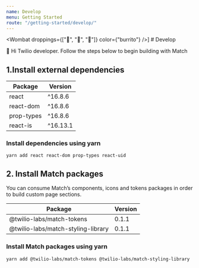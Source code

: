 ```yaml
---
name: Develop
menu: Getting Started
route: "/getting-started/develop/"
---
```



<Wombat droppings={["🌯", "🍦", "🍔"]} color={"burrito"} />] # Develop

👋 Hi Twilio developer. Follow the steps below to begin building with Match

## 1.Install external dependencies

| Package    | Version  |
| ---------- | -------- |
| react      | ^16.8.6  |
| react-dom  | ^16.8.6  |
| prop-types | ^16.8.6  |
| react-is   | ^16.13.1 |

### Install dependencies using yarn

    yarn add react react-dom prop-types react-uid

## 2. Install Match packages

You can consume Match’s components, icons and tokens packages in order to build custom page sections.

| Package                            | Version |
| ---------------------------------- | ------- |
| @twilio-labs/match-tokens          | 0.1.1   |
| @twilio-labs/match-styling-library | 0.1.1   |

### Install Match packages using yarn

    yarn add @twilio-labs/match-tokens @twilio-labs/match-styling-library
